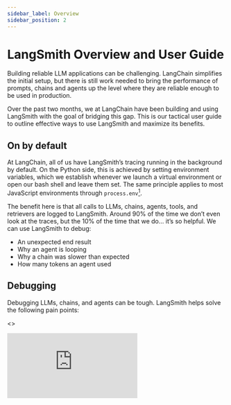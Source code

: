 ```yaml
---
sidebar_label: Overview
sidebar_position: 2
---
```


# LangSmith Overview and User Guide

Building reliable LLM applications can be challenging. LangChain simplifies the initial setup, but there is still work needed to bring the performance of prompts, chains and agents up the level where they are reliable enough to be used in production.

Over the past two months, we at LangChain have been building and using LangSmith with the goal of bridging this gap. This is our tactical user guide to outline effective ways to use LangSmith and maximize its benefits.

## On by default

At LangChain, all of us have LangSmith’s tracing running in the background by default. On the Python side, this is achieved by setting environment variables, which we establish whenever we launch a virtual environment or open our bash shell and leave them set. The same principle applies to most JavaScript environments through `process.env`[^1].

The benefit here is that all calls to LLMs, chains, agents, tools, and retrievers are logged to LangSmith. Around 90% of the time we don’t even look at the traces, but the 10% of the time that we do… it’s so helpful. We can use LangSmith to debug:

- An unexpected end result
- Why an agent is looping
- Why a chain was slower than expected
- How many tokens an agent used

## Debugging

Debugging LLMs, chains, and agents can be tough. LangSmith helps solve the following pain points:

<>
  <div style={{ position: "relative", paddingBottom: "50%", height: 0 }}>
    <iframe
      src="https://www.loom.com/embed/0b92322a2c544129ab0b116db4632d7f?sid=01cf3594-8523-4027-a233-da09e35c0797"
      frameBorder={0}
      webkitallowfullscreen=""
      mozallowfullscreen=""
      allowFullScreen=""
      style={{
        position: "absolute",
        top: 0,
        left: 0,
        width: "100%",
        height: "100%",
      }}
    />
  </div>
  <br />
</>

### What was the exact input to the LLM?

LLM calls are often tricky and non-deterministic. The inputs/outputs may seem straightforward, given they are technically `string` → `string` (or `chat messages` → `chat message`), but this can be misleading as the input string is usually constructed from a combination of user input and auxiliary functions.

Most inputs to an LLM call are a combination of some type of fixed template along with input variables. These input variables could come directly from user input or from an auxiliary function (like retrieval). By the time these input variables go into the LLM they will have been converted to a string format, but often times they are not naturally represented as a string (they could be a list, or a Document object). Therefore, it is important to have visibility into what _exactly_ the final string going into the LLM is. This has helped us debug bugs in formatting logic, unexpected transformations to user input, and straight up missing user input.

To a much lesser extent, this is also true of the output of an LLM. Oftentimes the output of an LLM is technically a string but that string may contain some structure (json, yaml) that is intended to be parsed into a structured representation. Understanding what the exact output is can help determine if there may be a need for different parsing.

LangSmith provides a straightforward visualization of the exact inputs/outputs to all LLM calls, so you can easily understand them.

### If I edit the prompt, how does that affect the output?

So you notice a bad output, and you go into LangSmith to see what's going on. You find the faulty LLM call and are now looking at the exact input. You want to try changing a word or a phrase to see what happens -- what do you do?

We constantly ran into this issue. Initially, we copied the prompt to a playground of sorts. But this got annoying, so we built a playground of our own! When examining an LLM call, you can click the `Open in Playground` button to access this playground. Here, you can modify the prompt and re-run it to observe the resulting changes to the output - as many times as needed!

Currently, this feature supports only OpenAI and Anthropic models and works for LLM and Chat Model calls. We plan to extend its functionality to more LLM types, chains, agents, and retrievers in the future.

### What is the exact sequence of events?

In complicated chains and agents, it can often be hard to understand what is going on under the hood. What calls are being made? In what order? What are the inputs and outputs of each call?

LangSmith's built-in tracing feature offers a visualization to clarify these sequences. This tool is invaluable for understanding intricate and lengthy chains and agents. For chains, it can shed light on the sequence of calls and how they interact. For agents, where the sequence of calls is non-deterministic, it helps visualize the specific sequence for a given run -- something that is impossible to know ahead of time.

### Why did my chain take much longer than expected?

If a chain takes longer than expected, you need to identify the cause. By tracking the latency of each step, LangSmith lets you identify and possibly eliminate the slowest components.

### How many tokens were used?

Building and prototyping LLM applications can be expensive. LangSmith tracks the total token usage for a chain and the token usage of each step. This makes it easy to identify potentially costly parts of the chain.

### Collaborative debugging

In the past, sharing a faulty chain with a colleague for debugging was challenging when performed locally. With LangSmith, we've added a “Share” button that makes the chain and LLM runs accessible to anyone with the shared link.

## Collecting examples

<>
  <div
    style={{
      position: "relative",
      paddingBottom: "64.67065868263472%",
      height: 0,
    }}
  >
    <iframe
      src="https://www.loom.com/embed/6e29c025ecb54cb583788bdd5d10aac8?sid=0696439b-bb47-41dc-a44f-6e6ddac0fb19"
      frameBorder={0}
      webkitallowfullscreen=""
      mozallowfullscreen=""
      allowFullScreen=""
      style={{
        position: "absolute",
        top: 0,
        left: 0,
        width: "100%",
        height: "100%",
      }}
    />
  </div>
  <br />
</>

Most of the time we go to debug, it's because something bad or unexpected outcome has happened in our application. These failures are valuable data points! By identifying how our chain can fail and monitoring these failures, we can test future chain versions against these known issues.

Why is this so impactful? When building LLM applications, it’s often common to start without a dataset of any kind. This is part of the power of LLMs! They are amazing zero-shot learners, making it possible to get started as easily as possible. But this can also be a curse -- as you adjust the prompt, you're wandering blind. You don’t have any examples to benchmark your changes against.

LangSmith addresses this problem by including an “Add to Dataset” button for each run, making it easy to add the input/output examples a chosen dataset. You can edit the example before adding them to the dataset to include the expected result, which is particularly useful for bad examples.

This feature is available at every step of a nested chain, enabling you to add examples for an end-to-end chain, an intermediary chain (such as a LLM Chain), or simply the LLM or Chat Model.

End-to-end chain examples are excellent for testing the overall flow, while single, modular LLM Chain or LLM/Chat Model examples can be beneficial for testing the simplest and most directly modifiable components.

## Testing & evaluation

<>
  <div
    style={{
      position: "relative",
      paddingBottom: "64.67065868263472%",
      height: 0,
    }}
  >
    <iframe
      src="https://www.loom.com/embed/2787b88a975044f2962cc26d49e459f0?sid=c92f5aac-40dd-4c07-b8db-cade56ff3a57"
      frameBorder={0}
      webkitallowfullscreen=""
      mozallowfullscreen=""
      allowFullScreen=""
      style={{
        position: "absolute",
        top: 0,
        left: 0,
        width: "100%",
        height: "100%",
      }}
    />
  </div>
  <br />
</>

Initially, we do most of our evaluation manually and ad hoc. We pass in different
inputs, and see what happens. At some point though, our application is performing
well and we want to be more rigorous about testing changes. We can use a dataset
that we’ve constructed along the way (see above). Alternatively, we could spend some
time constructing a small dataset by hand. For these situations, LangSmith simplifies
dataset uploading.

Once we have a dataset, how can we use it to test changes to a prompt or chain? The most basic approach is to run the chain over the data points and visualize the outputs. Despite technological advancements, there still is no substitute for looking at outputs by eye. Currently, running the chain over the data points needs to be done client-side. The LangSmith client makes it easy to pull down a dataset and then run a chain over them, logging the results to a new project associated with the dataset. From there, you can review them. We've made it easy to assign feedback to runs and mark them as correct or incorrect directly in the web app, displaying aggregate statistics for each test project.

We also make it easier to evaluate these runs. To that end, we've added a set of evaluators to the open-source LangChain library. These evaluators can be specified when initiating a test run and will evaluate the results once the test run completes. If we’re being honest, most of these evaluators aren't perfect. We would not recommend that you trust them blindly. However, we do think they are useful for guiding your eye to examples you should look at. This becomes especially valuable as the number of data points increases and it becomes infeasible to look at each one manually.

## Human Evaluation

<>
  <div
    style={{
      position: "relative",
      paddingBottom: "49.791666666666664%",
      height: 0,
    }}
  >
    <iframe
      src="https://www.loom.com/embed/55b46f54c1e04cf4867b8a2d4aa334c3?sid=ed073f2b-ba0b-4381-9ba2-237066b06205"
      frameBorder={0}
      webkitallowfullscreen=""
      mozallowfullscreen=""
      allowFullScreen=""
      style={{
        position: "absolute",
        top: 0,
        left: 0,
        width: "100%",
        height: "100%",
      }}
    />
  </div>
  <br />
</>

Automatic evaluation metrics are helpful for getting consistent and scalable information about model behavior;
however, there is still no complete substitute for human review for getting the utmost quality and reliability from your application.
LangSmith makes it easy to manually review and annotate runs through **annotation queues**.

These queues allow you to select any runs based on criteria like model type or automatic evaluation scores, and queue them up for human review. As a reviewer, you can then quickly step through the runs, viewing the input, output, and any existing tags before adding your own feedback.

We often use this for a couple of reasons:

- To assess subjective qualities that automatic evaluators struggle with, like creativity or humor

- To sample and validate a subset of runs that were auto-evaluated, ensuring the automatic metrics are still reliable and capturing the right information

All the annotations made using the queue are assigned as "feedback" to the source runs, so you can easily filter and analyze them later.
You can also quickly edit examples and add them to datasets to expand the surface area of your evaluation sets or to fine-tune a model for improved quality or reduced costs.

## Monitoring

<>
  <div
    style={{
      position: "relative",
      paddingBottom: "57.50798722044729%",
      height: 0
    }}
  >
    <iframe
      src="https://www.loom.com/embed/67e2c0f138684b81b80149cc73a691ef?sid=6bc2fdd8-b6b7-4bf4-8c96-dd92b85e1b66"
      frameBorder={0}
      webkitallowfullscreen=""
      mozallowfullscreen=""
      allowFullScreen=""
      style={{
        position: "absolute",
        top: 0,
        left: 0,
        width: "100%",
        height: "100%"
      }}
    />
  </div>
  <br />
</>


After all this, your app might finally ready to go in production. LangSmith can also be used to monitor your application in much the same way that you used for debugging. You can log all traces, visualize latency and token usage statistics, and troubleshoot specific issues as they arise. Each run can also be assigned string tags or key-value metadata, allowing you to attach correlation ids or AB test variants, and filter runs accordingly.

We’ve also made it possible to associate feedback programmatically with runs. This means that if your application has a thumbs up/down button on it, you can use that to log feedback back to LangSmith. This can be used to track performance over time and pinpoint under performing data points, which you can subsequently add to a dataset for future testing — mirroring the debug mode approach.

We’ve provided several examples in the LangSmith documentation for extracting insights from logged runs. In addition to guiding you on performing this task yourself, we also provide examples of integrating with third parties for this purpose. We're eager to expand this area in the coming months! If you have ideas for either -- an open-source way to evaluate, or are building a company that wants to do analytics over these runs, please reach out.

## Exporting datasets

LangSmith makes it easy to curate datasets. However, these aren’t just useful inside LangSmith; they can be exported for use in other contexts. Notable applications include exporting for use in [OpenAI Evals](https://github.com/openai/evals) or fine-tuning, such as with [FireworksAI](https://www.fireworks.ai/).

[^1]: _To set up tracing in Deno, web browsers, or other runtime environments without access to the environment, check out the [FAQs](tracing/tracing-faq)._
